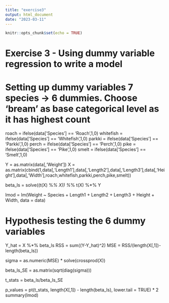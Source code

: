 ```yaml
---
title: "exercise3"
output: html_document
date: "2023-03-11"
---
```


```r
knitr::opts_chunk$set(echo = TRUE)
```

# Exercise 3 - Using dummy variable regression to write a model

# Setting up dummy variables 7 species -> 6 dummies. Choose 'bream' as base categorical level as it has highest count

roach = ifelse(data['Species'] == 'Roach',1,0)
whitefish = ifelse(data['Species'] == 'Whitefish',1,0)
parkki = ifelse(data['Species'] == 'Parkki',1,0)
perch = ifelse(data['Species'] == 'Perch',1,0)
pike = ifelse(data['Species'] == 'Pike',1,0)
smelt = ifelse(data['Species'] == 'Smelt',1,0)

Y = as.matrix(data[,'Weight'])
X = as.matrix(cbind(1,data[,'Length1'],data[,'Length2'],data[,'Length3'],data[,'Height'],data[,'Width'],roach,whitefish,parkki,perch,pike,smelt))

beta_ls = solve((t(X) %*% X)) %*% t(X) %*% Y

lmod = lm(Weight ~ Species + Length1 + Length2 + Length3 + Height + Width, data = data)


# Hypothesis testing the 6 dummy variables 

Y_hat = X %*% beta_ls
RSS = sum((Y-Y_hat)^2)
MSE = RSS/(length(X[,1])-length(beta_ls))

sigma = as.numeric(MSE) * solve(crossprod(X))

beta_ls_SE = as.matrix(sqrt(diag(sigma)))

t_stats = beta_ls/beta_ls_SE

p_values = pt(t_stats, length(X[,1]) - length(beta_ls), lower.tail = TRUE) * 2
summary(lmod)



